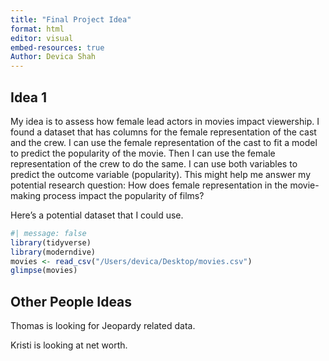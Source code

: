 ```yaml
---
title: "Final Project Idea"
format: html
editor: visual
embed-resources: true
Author: Devica Shah
---
```


## Idea 1

My idea is to assess how female lead actors in movies impact viewership. I found a dataset that has columns for the female representation of the cast and the crew. I can use the female representation of the cast to fit a model to predict the popularity of the movie. Then I can use the female representation of the crew to do the same. I can use both variables to predict the outcome variable (popularity). This might help me answer my potential research question: How does female representation in the movie-making process impact the popularity of films?

Here's a potential dataset that I could use.

```r
#| message: false
library(tidyverse)
library(moderndive)
movies <- read_csv("/Users/devica/Desktop/movies.csv")
glimpse(movies)
```

## Other People Ideas

Thomas is looking for Jeopardy related data.

Kristi is looking at net worth.

\
